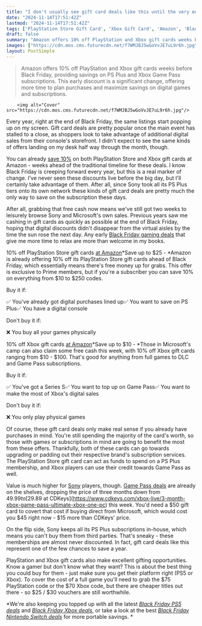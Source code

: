 ```yaml
---
title: "I don't usually see gift card deals like this until the very end of Black Friday"
date: "2024-11-14T17:51:42Z"
lastmod: "2024-11-14T17:51:42Z"
tags: ['PlayStation Store Gift Card', 'Xbox Gift Card', 'Amazon', 'Black Friday Deals', 'PS Plus', 'Xbox Game Pass', 'Digital Sales', 'Gaming Deals']
draft: false
summary: "Amazon offers 10% off PlayStation and Xbox gift cards weeks before Black Friday, providing savings on PS Plus and Xbox Game Pass subscriptions.  This early discount is a significant change, offering more time to plan purchases and maximize savings on digital games and subscriptions."
images: ["https://cdn.mos.cms.futurecdn.net/f7WMJBJ5wGoVvJE7uL9r6h.jpg"]
layout: PostSimple
---
```

> Amazon offers 10% off PlayStation and Xbox gift cards weeks before Black Friday, providing savings on PS Plus and Xbox Game Pass subscriptions.  This early discount is a significant change, offering more time to plan purchases and maximize savings on digital games and subscriptions.


        <img alt="Cover" src="https://cdn.mos.cms.futurecdn.net/f7WMJBJ5wGoVvJE7uL9r6h.jpg"/>
        
Every year, right at the end of Black Friday, the same listings start popping up on my screen. Gift card deals are pretty popular once the main event has stalled to a close, as shoppers look to take advantage of additional digital sales from their console's storefront. I didn't expect to see the same kinds of offers landing on my desk half way through the month, though.

You can already [save 10%](https://www.amazon.com/PlayStation-Store-Gift-Card-Digital/dp/B004RMK4P8) on both PlayStation Store and Xbox gift cards at Amazon - weeks ahead of the traditional timeline for these deals. I know Black Friday is creeping forward every year, but this is a real marker of change. I've never seen these discounts live before the big day, but I'll certainly take advantage of them. After all, since Sony took all its PS Plus tiers onto its own network these kinds of gift card deals are pretty much the only way to save on the subscription these days.

After all, grabbing that free cash now means we've still got two weeks to leisurely browse Sony and Microsoft's own sales. Previous years saw me cashing in gift cards as quickly as possible at the end of Black Friday, hoping that digital discounts didn't disappear from the virtual aisles by the time the sun rose the next day. Any early [Black Friday gaming deals](https://www.gamesradar.com/black-friday-gaming-deals/) that give me more time to relax are more than welcome in my books.

10% off PlayStation Store gift cards [at Amazon](https://www.amazon.com/PlayStation-Store-Gift-Card-Digital/dp/B004RMK4P8)*Save up to $25 - *Amazon is already offering 10% off its PlayStation Store gift cards ahead of Black Friday, which essentially means there's free money up for grabs. This offer is exclusive to Prime members, but if you're a subscriber you can save 10% on everything from $10 to $250 codes. 

Buy it if: 

✅ You've already got digital purchases lined up✅ You want to save on PS Plus✅ You have a digital console

Don't buy it if: 

❌ You buy all your games physically

10% off Xbox gift cards [at Amazon](https://www.amazon.com/dp/B00F4CFHFC)*Save up to $10 - *Those in Microsoft's camp can also claim some free cash this week, with 10% off Xbox gift cards ranging from $10 - $100. That's good for anything from full games to DLC and Game Pass subscriptions. 

Buy it if: 

✅ You've got a Series S✅ You want to top up on Game Pass✅ You want to make the most of Xbox's digital sales

Don't buy it if: 

❌ You only play physical games

Of course, these gift card deals only make real sense if you already have purchases in mind. You're still spending the majority of the card's worth, so those with games or subscriptions in mind are going to benefit the most from these offers. Thankfully, both of these cards can go towards upgrading or padding out their respective brand's subscription services. The PlayStation Store gift card can act as funds to spend on a PS Plus membership, and Xbox players can use their credit towards Game Pass as well.

Value is much higher for [Sony](https://www.gamesradar.com/tag/sony/) players, though. [Game Pass deals](https://www.gamesradar.com/best-xbox-game-pass-deals-sales/) are already on the shelves, dropping the price of three months down from $49.99 to [$29.89 at CDKeys](https://www.cdkeys.com/xbox-live/3-month-xbox-game-pass-ultimate-xbox-one-pc) this week. You'd need a $50 gift card to covert that cost if buying direct from Microsoft, which would cost you $45 right now - $15 more than CDKeys' price.

On the flip side, Sony keeps all its PS Plus subscriptions in-house, which means you can't buy them from third parties. That's sneaky - these memberships are almost never discounted. In fact, gift card deals like this represent one of the few chances to save a year.

PlayStation and Xbox gift cards also make excellent gifting opportunities. Know a gamer but don't know what they want? This is about the best thing you could buy for them - just make sure you get their platform right (PS5 or Xbox). To cover the cost of a full game you'll need to grab the $75 PlayStation code or the $70 Xbox code, but there are cheaper titles out there - so $25 / $30 vouchers are still worthwhile.

*We're also keeping you topped up with all the latest *[<em>Black Friday PS5 deals</em>](https://www.gamesradar.com/black-friday-ps5-deals-sales/)* and *[<em>Black Friday Xbox deals</em>](https://www.gamesradar.com/black-friday-xbox-series-x-deals/)*, or take a look at the best *[<em>Black Friday Nintendo Switch deals</em>](https://www.gamesradar.com/black-friday-nintendo-switch-deals/)* for more portable savings. *
        